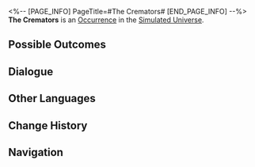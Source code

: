 <%-- [PAGE_INFO]
PageTitle=#The Cremators#
[END_PAGE_INFO] --%>
{{Stub}}
{{Simulated Universe Event Infobox
|id            = 10501
|title         = 
|image         = Occurrence Default.png
|domains_su    = Unknown
|domains_swarm = Unknown
|domains_gng   = Unknown
|domains_du    = 
|domains_und   = 
|requirements  = 
|prev          = 
|next          = 
|characters    = 
|factions      = 
|order         = 063
|order_du      = 
}}
'''The Cremators''' is an [[Simulated Universe/Occurrence|Occurrence]] in the [[Simulated Universe]].

==Possible Outcomes==
{{Possible Outcomes
|choice_1 = Worship the Aeon of Remembrance.
|result_1 = Discard 1 Blessing of 1- to 2-star rarity and obtain 1 Blessing of Remembrance.
|path_1   = Remembrance
|modes_1  = swarm

|choice_2 = Burn the memories you long to forget.
|result_2 = Discard 1 Blessing of Nihility and select 1 Blessing of Nihility.
|path_2   = Nihility
|modes_2  = swarm

|choice_3 = Forget all the bleak memories.
|result_3 = Discard all Blessings of the Remembrance and gain an equal amount of Blessings of other Paths.
|path_3   = Erudition
|modes_3  = gng

|choice_4 = Bear ten carats of trash.
|result_4 = Discard 1 Blessing(s) of 1- to 2-star rarity, and obtain 3 random Blessing(s) of (Preservation/Remembrance/Nihility/Abundance/The Hunt/Destruction/Elation/Propagation/Erudition).
|modes_4  = 

|choice_5 = Give everything to "THEM."
|result_5 = Discard 1 Blessing(s) of 1- to 2-star rarity, and obtain 2 Blessing(s) of (Preservation/Remembrance/Nihility/Abundance/The Hunt/Destruction/Elation/Propagation/Erudition).
|modes_5  = 

|choice_6 = Give everything to "THEM."
|result_6 = Discard 1 Blessing of 1- to 2-star rarity and obtain 1 Blessing of 1- to 3-star rarity.

|choice_7 = Bear ten carats of trash.
|result_7 = Obtain 80 Cosmic Fragment(s).

}}
<!--
==Gameplay Notes==
* 
-->
==Dialogue==
{{Dialogue Start}}
:{{tx}}
{{Dialogue End}}

==Other Languages==
{{Other Languages
|en   = The Cremators
|zhs  = 焚化工
|zht  = 焚化工
|ja   = {{Rubi|焼却人|しょうきゃくにん}}
|ko   = 소각공
|es   = Incineradores
|fr   = Les Crémateurs
|ru   = Крематоры
|th   = ผู้เผาผลาญ
|vi   = Người Hỏa Táng
|de   = Die Krematoren
|id   = Cremator
|pt   = Os Cremadores
}}

==Change History==
{{Change History|1.0}}

==Navigation==
{{Occurrence Navbox}}